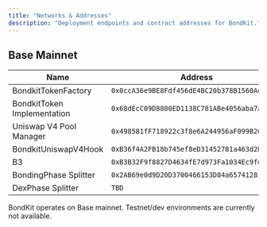 ```yaml
---
title: "Networks & Addresses"
description: "Deployment endpoints and contract addresses for BondKit."
---
```


## Base Mainnet

| Name | Address |
|------|---------|
| BondkitTokenFactory | `0x0ccA36e9BE8Fdf456dE4BC20b378B1560Aeb6653` |
| BondkitToken Implementation | `0x68dEcC09D8800ED1138C781ABe4056aba7a4eF7E` |
| Uniswap V4 Pool Manager | `0x498581fF718922c3f8e6A244956aF099B2652b2b` |
| BondkitUniswapV4Hook | `0xB36f4A2FB18b745ef8eD31452781a463d2B3f0cC` |
| B3 | `0xB3B32F9f8827D4634fE7d973Fa1034Ec9fdDB3B3` |
| BondingPhase Splitter | `0x2AB69e0d9D20D3700466153D84a6574128154Fd2` |
| DexPhase Splitter | `TBD` |

<Note>
BondKit operates on Base mainnet. Testnet/dev environments are currently not available.
</Note>


